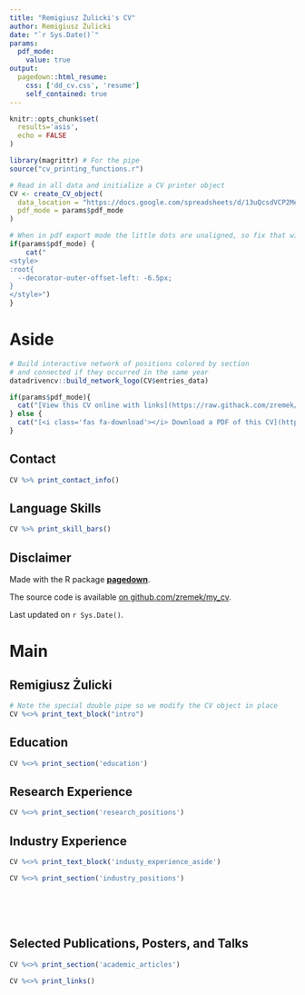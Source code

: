 ```yaml
---
title: "Remigiusz Żulicki's CV"
author: Remigiusz Żulicki
date: "`r Sys.Date()`"
params:
  pdf_mode:
    value: true
output:
  pagedown::html_resume:
    css: ['dd_cv.css', 'resume']
    self_contained: true
---
```


```r
knitr::opts_chunk$set(
  results='asis', 
  echo = FALSE
)

library(magrittr) # For the pipe
source("cv_printing_functions.r")

# Read in all data and initialize a CV printer object
CV <- create_CV_object(
  data_location = "https://docs.google.com/spreadsheets/d/13uQcsdVCP2Mes7t-Xl4--kYbpbm0a0_H2PKz4aW1nAU/edit?usp=sharing",  
  pdf_mode = params$pdf_mode
)

```

```r
# When in pdf export mode the little dots are unaligned, so fix that with some conditional CSS.
if(params$pdf_mode) {
    cat("
<style>
:root{
  --decorator-outer-offset-left: -6.5px;
}
</style>")
}
```

# Aside

```r
# Build interactive network of positions colored by section
# and connected if they occurred in the same year
datadrivencv::build_network_logo(CV$entries_data)
```

```r
if(params$pdf_mode){
  cat("[View this CV online with links](https://raw.githack.com/zremek/my_cv/main/cv.html)")
} else {
  cat("[<i class='fas fa-download'></i> Download a PDF of this CV](https://github.com/zremek/my_cv/blob/main/cv.pdf)")
}
```

## Contact {#contact}

```r
CV %>% print_contact_info()
```

## Language Skills {#skills}

```r
CV %>% print_skill_bars()
```

## Disclaimer {#disclaimer}

Made with the R package [**pagedown**](https://github.com/rstudio/pagedown).

The source code is available [on github.com/zremek/my_cv](https://github.com/zremek/my_cv).

Last updated on `r Sys.Date()`.

# Main

## Remigiusz Żulicki {#title}

```r
# Note the special double pipe so we modify the CV object in place
CV %<>% print_text_block("intro") 
```

## Education {data-icon="graduation-cap" data-concise="true"}

```r
CV %<>% print_section('education')
```

## Research Experience {data-icon="laptop"}

```r
CV %<>% print_section('research_positions')
```

## Industry Experience {data-icon="suitcase"}

::: aside
```r
CV %<>% print_text_block('industy_experience_aside')
```
:::

```r
CV %<>% print_section('industry_positions')
```

<!-- These breaks just force a new page so section doesnt get cut off -->

<br> <br> <br>

## Selected Publications, Posters, and Talks {data-icon="book"}

```r
CV %<>% print_section('academic_articles')
```

```r
CV %<>% print_links()
```
